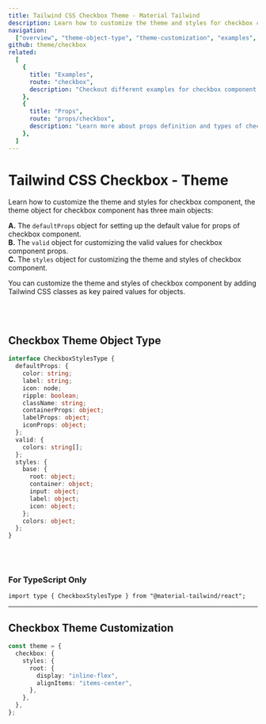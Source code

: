 ```yaml
---
title: Tailwind CSS Checkbox Theme - Material Tailwind
description: Learn how to customize the theme and styles for checkbox component.
navigation:
  ["overview", "theme-object-type", "theme-customization", "examples", "props"]
github: theme/checkbox
related:
  [
    {
      title: "Examples",
      route: "checkbox",
      description: "Checkout different examples for checkbox component.",
    },
    {
      title: "Props",
      route: "props/checkbox",
      description: "Learn more about props definition and types of checkbox component.",
    },
  ]
---
```


# Tailwind CSS Checkbox - Theme

<span id="overview" className="scroll-mt-48" />

Learn how to customize the theme and styles for checkbox component, the theme object for checkbox component has three main objects:

**A.** The <Code>defaultProps</Code> object for setting up the default value for props of checkbox component.<br />
**B.** The <Code>valid</Code> object for customizing the valid values for checkbox component props.<br />
**C.** The <Code>styles</Code> object for customizing the theme and styles of checkbox component.<br />

You can customize the theme and styles of checkbox component by adding Tailwind CSS classes as key paired values for objects.

<br />
<br />

## Checkbox Theme Object Type

<span id="theme-object-type" className="scroll-mt-48" />

```ts
interface CheckboxStylesType {
  defaultProps: {
    color: string;
    label: string;
    icon: node;
    ripple: boolean;
    className: string;
    containerProps: object;
    labelProps: object;
    iconProps: object;
  };
  valid: {
    colors: string[];
  };
  styles: {
    base: {
      root: object;
      container: object;
      input: object;
      label: object;
      icon: object;
    };
    colors: object;
  };
}
```

<br />
<br />

### For TypeScript Only

```tsx
import type { CheckboxStylesType } from "@material-tailwind/react";
```

---

## Checkbox Theme Customization

<span id="theme-customization" className="scroll-mt-48" />

```ts
const theme = {
  checkbox: {
    styles: {
      root: {
        display: "inline-flex",
        alignItems: "items-center",
      },
    },
  },
};
```

<span id="examples" className="scroll-mt-48" />
<span id="props" className="scroll-mt-48" />
